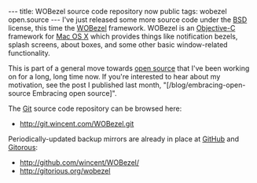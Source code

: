 ---
title: WOBezel source code repository now public
tags: wobezel open.source
---
I've just released some more source code under the [[BSD]] license, this time the [[WOBezel]] framework. WOBezel is an [[Objective-C]] framework for [[Mac OS X]] which provides things like notification bezels, splash screens, about boxes, and some other basic window-related functionality.

This is part of a general move towards [[open source]] that I've been working on for a long, long time now. If you're interested to hear about my motivation, see the post I published last month, "[/blog/embracing-open-source Embracing open source]".

The [[Git]] source code repository can be browsed here:

* http://git.wincent.com/WOBezel.git

Periodically-updated backup mirrors are already in place at [[GitHub]] and [[Gitorous]]:

* http://github.com/wincent/WOBezel/
* http://gitorious.org/wobezel

